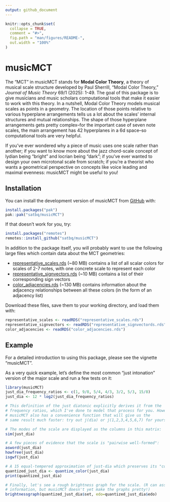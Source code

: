 ```yaml
---
output: github_document
---
```


<!-- README.md is generated from README.Rmd. Please edit that file -->

```r
knitr::opts_chunk$set(
  collapse = TRUE,
  comment = "#>",
  fig.path = "man/figures/README-",
  out.width = "100%"
)
```

# musicMCT

<!-- badges: start -->
<!-- badges: end -->

The "MCT" in musicMCT stands for **Modal Color Theory**, a theory of musical scale structure developed
by Paul Sherrill, "Modal Color Theory," *Journal of Music Theory* 69/1 (2025): 1-49. The goal of this
package is to give musicians and music scholars computational tools that make it easier to work with
this theory. In a nutshell, Modal Color Theory models musical scales as points in a geometry. The location
of those points relative to various hyperplane arrangements tells us a lot about the scales' internal
structures and mutual relationships. The shape of those hyperplane arrangements gets pretty complex--for
the important case of seven note scales, the main arrangement has 42 hyperplanes in a 6d space--so
computational tools are very helpful.

If you've ever wondered why a piece of music uses one scale rather than another; if you want to know more
about the jazz chord-scale concept of lydian being "bright" and locrian being "dark"; if you've ever wanted to
design your own microtonal scale from scratch; if you're a theorist who wants a geometrical perspective
on concepts like voice leading and maximal evenness: musicMCT might be useful to you!

## Installation

You can install the development version of musicMCT from [GitHub](https://github.com/) with:

```r
install.packages("pak")
pak::pak("satbq/musicMCT")
```

If that doesn't work for you, try:

```r
install.packages("remotes")
remotes::install_github("satbq/musicMCT")
```

In addition to the package itself, you will probably want to use the following large files which contain
data about the MCT geometries:

* [representative_scales.rds](https://github.com/satbq/modalcolortheory/blob/main/representative_scales.rds) (~80 MB) contains a list of all scalar colors for scales of 2-7 notes, with one concrete scale to represent each color
* [representative_signvectors.rds](https://github.com/satbq/modalcolortheory/blob/main/representative_signvectors.rds) (~10 MB) contains a list of their corresponding sign vectors
* [color_adjacencies.rds](https://github.com/satbq/modalcolortheory/blob/main/color_adjacencies.rds) (~130 MB) contains information about the adjacency relationships between all these colors (in the form of an adjacency list)

Download these files, save them to your working directory, and load them with:

```r
representative_scales <- readRDS("representative_scales.rds")
representative_signvectors <- readRDS("representative_signvectords.rds")
color_adjacencies <- readRDS("color_adjacencies.rds")
```

## Example

For a detailed introduction to using this package, please see the vignette "musicMCT".

As a very quick example, let's define the most common "just intonation" version of the major scale 
and run a few tests on it:

```r
library(musicMCT)
just_dia_frequency_ratios <- c(1, 9/8, 5/4, 4/3, 3/2, 5/3, 15/8)
just_dia <- 12 * log2(just_dia_frequency_ratios)

# This definition of the just diatonic explicitly derives it from the 
# frequency ratios, which I've done to model that process for you. However,
# musicMCT also has a convenience function that will give us the 
# same result much faster: try out j(dia) or j(1,2,3,4,5,6,7) for yourself.

# The modes of the scale are displayed as the columns in this matrix:
sim(just_dia)

# A few pieces of evidence that the scale is "pairwise well-formed":
asword(just_dia)
howfree(just_dia)
isgwf(just_dia)

# A 15 equal-tempered approximation of just-dia which preserves its "color":
quantized_just_dia <- quantize_color(just_dia)
print(quantized_just_dia)

# Finally, let's see a rough brightness graph for the scale. (R can assemble the necessary
# information, but musicMCT doesn't yet make the graphs pretty!)
brightnessgraph(quantized_just_dia$set, edo=quantized_just_dia$edo)
```
